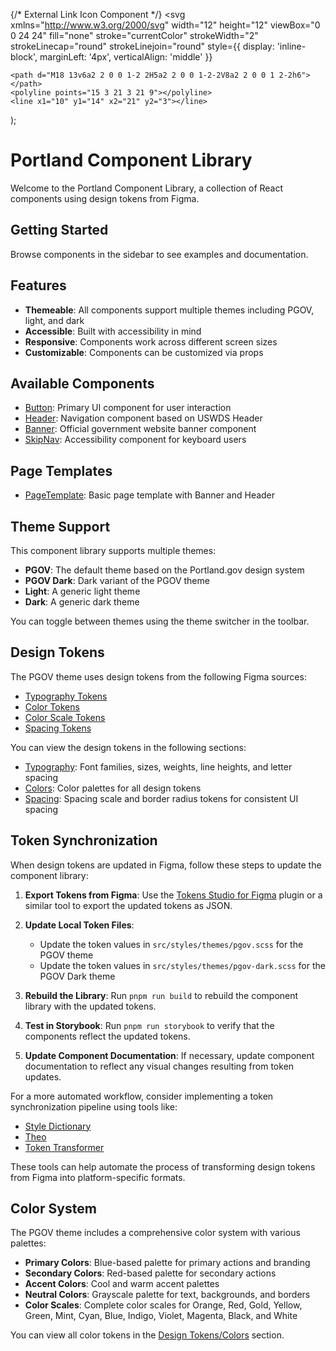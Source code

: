 
<Meta title="Introduction" />

{/* External Link Icon Component */}
  <svg 
    xmlns="http://www.w3.org/2000/svg" 
    width="12" 
    height="12" 
    viewBox="0 0 24 24" 
    fill="none" 
    stroke="currentColor" 
    strokeWidth="2" 
    strokeLinecap="round" 
    strokeLinejoin="round" 
    style={{ display: 'inline-block', marginLeft: '4px', verticalAlign: 'middle' }}
  >
    <path d="M18 13v6a2 2 0 0 1-2 2H5a2 2 0 0 1-2-2V8a2 2 0 0 1 2-2h6"></path>
    <polyline points="15 3 21 3 21 9"></polyline>
    <line x1="10" y1="14" x2="21" y2="3"></line>
  </svg>
);

# Portland Component Library

Welcome to the Portland Component Library, a collection of React components using design tokens from Figma.

## Getting Started

Browse components in the sidebar to see examples and documentation.

## Features

- **Themeable**: All components support multiple themes including PGOV, light, and dark
- **Accessible**: Built with accessibility in mind
- **Responsive**: Components work across different screen sizes
- **Customizable**: Components can be customized via props

## Available Components

- [Button](/docs/components-button--docs): Primary UI component for user interaction
- [Header](/docs/components-header--docs): Navigation component based on USWDS Header
- [Banner](/docs/components-banner--docs): Official government website banner component
- [SkipNav](/docs/components-skipnav--docs): Accessibility component for keyboard users

## Page Templates

- [PageTemplate](/docs/templates-pagetemplate--docs): Basic page template with Banner and Header

## Theme Support

This component library supports multiple themes:

- **PGOV**: The default theme based on the Portland.gov design system
- **PGOV Dark**: Dark variant of the PGOV theme
- **Light**: A generic light theme
- **Dark**: A generic dark theme

You can toggle between themes using the theme switcher in the toolbar.

## Design Tokens

The PGOV theme uses design tokens from the following Figma sources:

- [Typography Tokens](https://www.figma.com/design/tIoZZeEbUXEbSeYUuQ7Nnr/PGOV-Design-System-(USWDS)?node-id=161-4230&t=xJOdl0Cp5dzE6Zt7-1) <ExternalLinkIcon />
- [Color Tokens](https://www.figma.com/design/tIoZZeEbUXEbSeYUuQ7Nnr/PGOV-Design-System-(USWDS)?node-id=165-2532&t=xJOdl0Cp5dzE6Zt7-1) <ExternalLinkIcon />
- [Color Scale Tokens](https://www.figma.com/design/tIoZZeEbUXEbSeYUuQ7Nnr/PGOV-Design-System-(USWDS)?node-id=346-2740&m=dev) <ExternalLinkIcon />
- [Spacing Tokens](https://www.figma.com/design/tIoZZeEbUXEbSeYUuQ7Nnr/PGOV-Design-System-(USWDS)?node-id=351-581&t=xJOdl0Cp5dzE6Zt7-1) <ExternalLinkIcon />

You can view the design tokens in the following sections:
- [Typography](/docs/design-tokens-typography--docs): Font families, sizes, weights, line heights, and letter spacing
- [Colors](/docs/design-tokens-colors--docs): Color palettes for all design tokens
- [Spacing](/docs/design-tokens-spacing--docs): Spacing scale and border radius tokens for consistent UI spacing

## Token Synchronization

When design tokens are updated in Figma, follow these steps to update the component library:

1. **Export Tokens from Figma**: Use the [Tokens Studio for Figma](https://tokens.studio/) <ExternalLinkIcon /> plugin or a similar tool to export the updated tokens as JSON.

2. **Update Local Token Files**: 
   - Update the token values in `src/styles/themes/pgov.scss` for the PGOV theme
   - Update the token values in `src/styles/themes/pgov-dark.scss` for the PGOV Dark theme

3. **Rebuild the Library**: Run `pnpm run build` to rebuild the component library with the updated tokens.

4. **Test in Storybook**: Run `pnpm run storybook` to verify that the components reflect the updated tokens.

5. **Update Component Documentation**: If necessary, update component documentation to reflect any visual changes resulting from token updates.

For a more automated workflow, consider implementing a token synchronization pipeline using tools like:
- [Style Dictionary](https://amzn.github.io/style-dictionary/) <ExternalLinkIcon />
- [Theo](https://github.com/salesforce-ux/theo) <ExternalLinkIcon />
- [Token Transformer](https://www.npmjs.com/package/token-transformer) <ExternalLinkIcon />

These tools can help automate the process of transforming design tokens from Figma into platform-specific formats.

## Color System

The PGOV theme includes a comprehensive color system with various palettes:

- **Primary Colors**: Blue-based palette for primary actions and branding
- **Secondary Colors**: Red-based palette for secondary actions
- **Accent Colors**: Cool and warm accent palettes
- **Neutral Colors**: Grayscale palette for text, backgrounds, and borders
- **Color Scales**: Complete color scales for Orange, Red, Gold, Yellow, Green, Mint, Cyan, Blue, Indigo, Violet, Magenta, Black, and White

You can view all color tokens in the [Design Tokens/Colors](/docs/design-tokens-colors--docs) section. 
